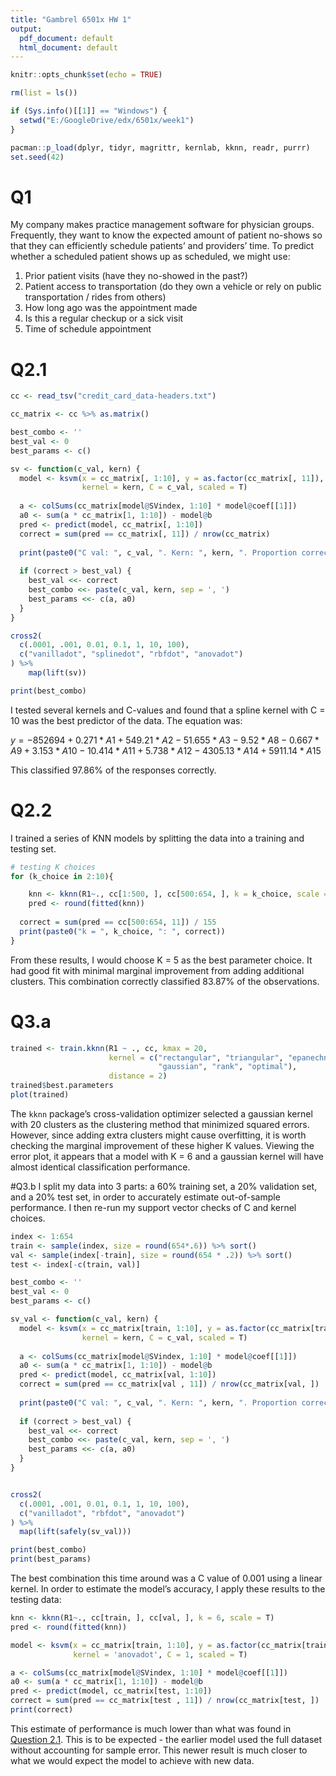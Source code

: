 ```yaml
---
title: "Gambrel 6501x HW 1"
output:
  pdf_document: default
  html_document: default
---
```


```r
knitr::opts_chunk$set(echo = TRUE)
```

```r
rm(list = ls())

if (Sys.info()[[1]] == "Windows") {
  setwd("E:/GoogleDrive/edx/6501x/week1")
} 

pacman::p_load(dplyr, tidyr, magrittr, kernlab, kknn, readr, purrr)
set.seed(42)
``` 
# Q1

My company makes practice management software for physician groups. Frequently, they want to know the expected amount of patient no-shows so that they can efficiently schedule patients' and providers' time. To predict whether a scheduled patient shows up as scheduled, we might use:

1. Prior patient visits (have they no-showed in the past?)
2. Patient access to transportation (do they own a vehicle or rely on public transportation / rides from others)
3. How long ago was the appointment made
4. Is this a regular checkup or a sick visit
5. Time of schedule appointment

# Q2.1 {#q21}
```r
cc <- read_tsv("credit_card_data-headers.txt")

cc_matrix <- cc %>% as.matrix()

best_combo <- ''
best_val <- 0
best_params <- c()

sv <- function(c_val, kern) {
  model <- ksvm(x = cc_matrix[, 1:10], y = as.factor(cc_matrix[, 11]), type = "C-svc",
                kernel = kern, C = c_val, scaled = T)
  
  a <- colSums(cc_matrix[model@SVindex, 1:10] * model@coef[[1]])
  a0 <- sum(a * cc_matrix[1, 1:10]) - model@b
  pred <- predict(model, cc_matrix[, 1:10])
  correct = sum(pred == cc_matrix[, 11]) / nrow(cc_matrix)
  
  print(paste0("C val: ", c_val, ". Kern: ", kern, ". Proportion correct: ", correct))
  
  if (correct > best_val) {
    best_val <<- correct
    best_combo <<- paste(c_val, kern, sep = ', ')
    best_params <<- c(a, a0)
  }
}

cross2(
  c(.0001, .001, 0.01, 0.1, 1, 10, 100),
  c("vanilladot", "splinedot", "rbfdot", "anovadot")
) %>%
    map(lift(sv))
```
```r
print(best_combo)
```
I tested several kernels and C-values and found that a spline kernel with C = 10 was the best predictor of the data. The equation was:

$y = -852694 + 0.271*A1 + 549.21*A2 - 51.655*A3 - 9.52*A8 - 0.667*A9 + 3.153*A10 - 10.414*A11 + 5.738*A12 - 4305.13*A14 + 5911.14*A15$

This classified 97.86% of the responses correctly.

# Q2.2
I trained a series of KNN models by splitting the data into a training and testing set.
```r
# testing K choices
for (k_choice in 2:10){

    knn <- kknn(R1~., cc[1:500, ], cc[500:654, ], k = k_choice, scale = T)
    pred <- round(fitted(knn))
  
  correct = sum(pred == cc[500:654, 11]) / 155
  print(paste0("k = ", k_choice, ": ", correct))
}
```
From these results, I would choose K = 5 as the best parameter choice. It had good fit with minimal marginal improvement from adding additional clusters. This combination correctly classified 83.87% of the observations.

# Q3.a
```r

trained <- train.kknn(R1 ~ ., cc, kmax = 20,
                      kernel = c("rectangular", "triangular", "epanechnikov",
                                 "gaussian", "rank", "optimal"),
                      distance = 2)
trained$best.parameters
plot(trained)
```

The `kknn` package's cross-validation optimizer selected a gaussian kernel with 20 clusters as the clustering method that minimized squared errors. However, since adding extra clusters might cause overfitting, it is worth checking the marginal improvement of these higher K values. Viewing the error plot, it appears that a model with K = 6 and a gaussian kernel will have almost identical classification performance.

#Q3.b
I split my data into 3 parts: a 60% training set, a 20% validation set, and a 20% test set, in order to accurately estimate out-of-sample performance. I then re-run my support vector checks of C and kernel choices.
```r
index <- 1:654
train <- sample(index, size = round(654*.6)) %>% sort()
val <- sample(index[-train], size = round(654 * .2)) %>% sort()
test <- index[-c(train, val)]

best_combo <- ''
best_val <- 0
best_params <- c()

sv_val <- function(c_val, kern) {
  model <- ksvm(x = cc_matrix[train, 1:10], y = as.factor(cc_matrix[train, 11]), type = "C-svc",
                kernel = kern, C = c_val, scaled = T)
  
  a <- colSums(cc_matrix[model@SVindex, 1:10] * model@coef[[1]])
  a0 <- sum(a * cc_matrix[1, 1:10]) - model@b
  pred <- predict(model, cc_matrix[val, 1:10])
  correct = sum(pred == cc_matrix[val , 11]) / nrow(cc_matrix[val, ])
  
  print(paste0("C val: ", c_val, ". Kern: ", kern, ". Proportion correct: ", correct))
  
  if (correct > best_val) {
    best_val <<- correct
    best_combo <<- paste(c_val, kern, sep = ', ')
    best_params <<- c(a, a0)
  }
}


cross2(
  c(.0001, .001, 0.01, 0.1, 1, 10, 100),
  c("vanilladot", "rbfdot", "anovadot")
) %>%
  map(lift(safely(sv_val)))
```
```r
print(best_combo)
print(best_params)
```

The best combination this time around was a C value of 0.001 using a linear kernel. In order to estimate the model's accuracy, I apply these results to the testing data:
```r
knn <- kknn(R1~., cc[train, ], cc[val, ], k = 6, scale = T)
pred <- round(fitted(knn))

model <- ksvm(x = cc_matrix[train, 1:10], y = as.factor(cc_matrix[train, 11]), type = "C-svc",
              kernel = 'anovadot', C = 1, scaled = T)

a <- colSums(cc_matrix[model@SVindex, 1:10] * model@coef[[1]])
a0 <- sum(a * cc_matrix[1, 1:10]) - model@b
pred <- predict(model, cc_matrix[test, 1:10])
correct = sum(pred == cc_matrix[test , 11]) / nrow(cc_matrix[test, ])
print(correct)
```
This estimate of performance is much lower than what was found in [Question 2.1](#q21). This is to be expected - the earlier model used the full dataset without accounting for sample error. This newer result is much closer to what we would expect the model to achieve with new data.